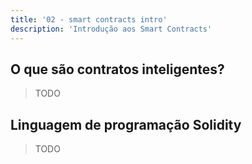 ---
title: '02 - smart contracts intro'
description: 'Introdução aos Smart Contracts'
---

## O que são contratos inteligentes?

> TODO

## Linguagem de programação Solidity

> TODO
